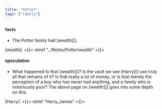 ```yaml
---
title: "Potter"
tags: ["family"]
---
```


#### facts

* The Potter family had [wealth][].

[wealth]: <{{< relref "../Notes/Potter/wealth" >}}>

#### speculation

* What happened to that [wealth][]?  Is the vault we see [Harry][] use truly
  all that remains of it? Is that really a lot of money, or is that merely the
  perception of a boy who has never had anything, and a family who is
  notoriously poor? The above page on [wealth][] goes into some depth on this.


[Harry]: <{{< relref "Harry_James" >}}>
